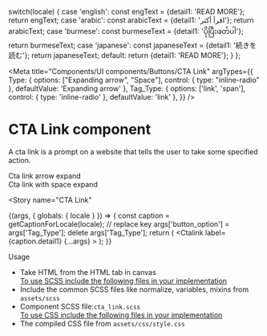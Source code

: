 
  switch(locale) {
    case 'english': const engText = {detail1: 'READ MORE'}; return engText;
    case 'arabic': const arabicText = {detail1: 'اقرأ أكثر'}; return arabicText;
    case 'burmese': const burmeseText = {detail1: 'ပိုပြီးဖတ်ပါ'}; return burmeseText;
    case 'japanese': const japaneseText = {detail1: '続きを読む'}; return japaneseText;
    default:
    return {detail1: 'READ MORE'};
  }
};

<Meta title="Components/UI components/Buttons/CTA Link" 
  argTypes={{
    Type: {
      options: ["Expanding arrow", "Space"],
      control: { type: "inline-radio" },
      defaultValue: 'Expanding arrow'
    },
    Tag_Type: {
      options: ['link', 'span'],
      control: { type: 'inline-radio' },
      defaultValue: 'link'
    },
  }}
/>

<style>{`
div#story--atoms-buttons--cta-link-arrow, div#story--atoms-buttons--cta-link-space, div#story--atoms-buttons-link--cta-link {
    display: none;
  }
  .cta_wrapper {
    display: flex;
  }
  .cta__label {
    padding-right: 20px;
  }
  .cta_item {
    padding: 10px;
  }
  .subheading {
    font-weight: 700;
    font-size: 18px;
    color: #666;
    letter-spacing: 1.5px;
    line-height: 24px;
    margin-bottom: 12px;
    margin-top: 40px;
  }
`}</style>

# CTA Link component
A cta link is a prompt on a website that tells the user to take some specified action.

<div className="cta_wrapper">
  <div className="cta_item">
    <div className="cta__box cta-link-arrow"></div>
    <div className="cta__label">Cta link arrow expand</div>
    <div className="cta__code"> <Ctalink label="READ MORE" Type='Arrow'></Ctalink></div>
  </div>
</div>
<div className="cta_wrapper">
  <div className="cta_item">
    <div className="cta__box cta-link-space"></div>
    <div className="cta__label">Cta link with space expand </div>
    <div className="cta__code"> <Ctalink label="READ MORE" Type='Space'></Ctalink></div>
  </div>
</div>

<Story
  name="CTA Link"
>
  {(args, { globals: { locale } }) => {
    const caption = getCaptionForLocale(locale);
    // replace key
    args['button_option'] = args['Tag_Type'];
    delete args['Tag_Type'];
    return (
      <Ctalink
        label={caption.detail1}
        {...args}
      ></Ctalink>
    );
  }}
</Story>


<div className="subheading">Usage</div>
<ul>
  <li>Take HTML from the HTML tab in canvas</li>
  <u>To use SCSS include the following files in your implementation</u>
  <li>Include the common SCSS files like normalize, variables, mixins from <code>assets/scss</code></li>
  <li>Component SCSS file:<code>cta_link.scss</code></li>
  <u>To use CSS include the following files in your implementation</u>
  <li>The compiled CSS file from <code>assets/css/style.css</code></li>
</ul>

